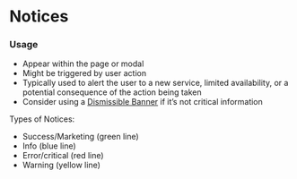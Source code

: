 
<Meta title="Components/Notifications/Notices" component={Notice} />

# Notices

### Usage

- Appear within the page or modal
- Might be triggered by user action
- Typically used to alert the user to a new service, limited availability, or a potential consequence of the action being taken
- Consider using a [Dismissible Banner](/docs/components-notifications-dismissible-banners--beta-banner) if it&rsquo;s not critical information

Types of Notices:

- Success/Marketing (green line)
- Info (blue line)
- Error/critical (red line)
- Warning (yellow line)

<Canvas>
  <Story name="Success">
    <Notice success text="This is a success notice" />
  </Story>
</Canvas>

<Canvas>
  <Story name="Info">
    <Notice info text="This is a informational notice" />
  </Story>
</Canvas>

<Canvas>
  <Story name="Error">
    <Notice error text="This is an error notice" />
  </Story>
</Canvas>

<Canvas>
  <Story name="Warning">
    <Notice warning text="This is a warning notice" />
  </Story>
</Canvas>

<Canvas>
  <Story name="Important Success">
    <Notice success important text="This is an important success notice" />
  </Story>
</Canvas>

<Canvas>
  <Story name="Important Info">
    <Notice info important text="This is an important informational notice" />
  </Story>
</Canvas>

<Canvas>
  <Story name="Important Error">
    <Notice error important text="This is an important error notice" />
  </Story>
</Canvas>

<Canvas>
  <Story name="Important Warning">
    <Notice warning important text="This is an important warning notice" />
  </Story>
</Canvas>
